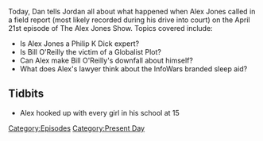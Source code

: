 {{DEFAULTSORT:
    #_EPISODE_0032:April 21, 2017
}}{{Episode
    | title           = April 21, 2017
    | caption         = Listen to this episode on [https://knowledgefight.libsyn.com/knowledge-fight-april-21-2017 Libsyn] [https://open.spotify.com/episode/2lsVprU71IGFUbC48qSJ6o Spotify], Read the [[Transcript/32: April 21, 2017|Unofficial Transcript]]
    | episodeNumber   = 32
    | length          = 01:57:31
    | airDate         = April 24, 2017
    | coverageDate    = April 21, 2017
    | episodeType     = [[:Category:Present Day|Present Day]]
    | previousEpisode = [[31: April 17, 2017]]
    | nextEpisode     = [[33: April 22, 2017]]
}}

{{Stub}}

Today, Dan tells Jordan all about what happened when Alex Jones called in a field report (most likely recorded during his drive into court) on the April 21st episode of The Alex Jones Show. Topics covered include:

*Is Alex Jones a Philip K Dick expert?
*Is Bill O'Reilly the victim of a Globalist Plot?
*Can Alex make Bill O'Reilly's downfall about himself?
*What does Alex's lawyer think about the InfoWars branded sleep aid?

==Tidbits==

*Alex hooked up with every girl in his school at 15

[[Category:Episodes]]
[[Category:Present Day]]
